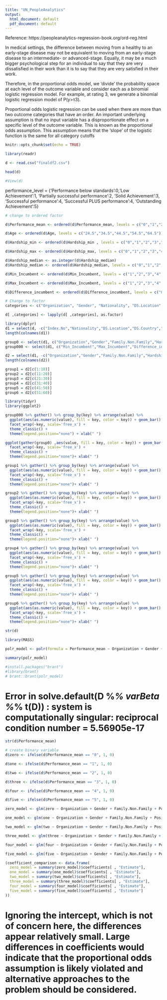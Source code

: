 ```yaml
---
title: "UN_PeopleAnalytics"
output:
  html_document: default
  pdf_document: default
---
```


<Proportional Odds Logistic Regression for Ordered Category Outcomes>
Reference: https://peopleanalytics-regression-book.org/ord-reg.html

In medical settings, the difference between moving from a healthy to an early-stage disease may not be equivalent to moving from an early-stage disease to an intermediate- or advanced-stage. Equally, it may be a much bigger psychological step for an individual to say that they are very dissatisfied in their work than it is to say that they are very satisfied in their work.

Therefore, in the proportional odds model, we ‘divide’ the probability space at each level of the outcome variable and consider each as a binomial logistic regression model. For example, at rating 3, we generate a binomial logistic regression model of 
P(y>τ3).

Proportional odds logistic regression can be used when there are more than two outcome categories that have an order. An important underlying assumption is that no input variable has a disproportionate effect on a specific level of the outcome variable. This is known as the proportional odds assumption. This assumption means that the ‘slope’ of the logistic function is the same for all category cutoffs

```r
knitr::opts_chunk$set(echo = TRUE)
```

```r
library(readr)
```
 
```r
d <- read.csv("finaldf2.csv")
```

```r
head(d)   
```

```r
#View(d)
```

performance_level = {'Performance below standards':0,'Low Achievement':1,
                     'Partially successful performance':2, 'Solid Achievement':3, 
                     'Successful performance':4, 'Successful PLUS performance':4,
                    'Outstanding Achievement':5}

```r
# change to ordered factor

d$Performance_mean <- ordered(d$Performance_mean, levels = c("0","1","2","3","4","5"))

d$Age <- ordered(d$Age, levels = c("24.5","34.5","44.5","54.5","64.5"))

d$Hardship_min <- ordered(d$Hardship_min , levels = c("0","1","2","3","4","5"))

d$Hardship_max <- ordered(d$Hardship_max, levels = c("0","1","2","3","4","5"))

d$Hardship_median <- as.integer(d$Hardship_median) 
d$Hardship_median <- ordered(d$Hardship_median, levels = c("0","1","2","3","4","5"))

d$Min_Incumbent <- ordered(d$Min_Incumbent, levels = c("1","2","3","4","5","6","7","8","9","10","11","12","13","14","15","16","17","18"))

d$Max_Incumbent <- ordered(d$Max_Incumbent, levels = c("1","2","3","4","5","6","7","8","9","10","11","12","13","14","15","16","17","18"))

d$Difference_incumbent <- ordered(d$Difference_incumbent, levels = c("0","1","2","3","4","5","6","7","8","9","10","11","12","13"))
```

```r
# Change to factor
categories <- c("Organization", "Gender", "Nationality", "DS.Location", "DS.Country", "Family.Non.Family")

d[ ,categories] <- lapply(d[ ,categories], as.factor)
```


```r
library(dplyr)
d1 = select(d, -c("Index.No","Nationality","DS.Location","DS.Country","Hire.Date")) 
length(colnames(d1))
```

```r
group0 <- select(d1, c("Organization","Gender","Family.Non.Family","Hardship_min","Hardship_median","Hardship_max","Performance_mean"))
group000 <- select(d1, c("Min_Incumbent","Max_Incumbent","Difference_incumbent"))
```

```r
d2 = select(d1, -c("Organization","Gender","Family.Non.Family","Hardship_min","Hardship_median","Hardship_max","Min_Incumbent","Max_Incumbent","Performance_mean","Difference_incumbent"))
length(colnames(d2))
```


```r
group1 = d2[c(1:10)]
group2 = d2[c(11:20)]
group3 = d2[c(21:30)]
group4 = d2[c(31:40)]
group5 = d2[c(41:50)]
group6 = d2[c(51:60)]
```


```r
library(tidyr)
library(ggplot2)
```

```r
group000 %>% gather() %>% group_by(key) %>% arrange(value) %>% 
  ggplot(aes(as.numeric(value), fill = key, color = key)) + geom_bar() + 
  facet_wrap(~key, scale='free_x') + 
  theme_classic() + 
  theme(legend.position="none") + xlab(" ")
```
```r
ggplot(gather(group0) ,aes(value, fill = key, color = key)) + geom_bar() + 
  facet_wrap(~key, scale='free_x') + 
  theme_classic() + 
  theme(legend.position="none")+ xlab(" ")
```


```r
group1 %>% gather() %>% group_by(key) %>% arrange(value) %>% 
  ggplot(aes(as.numeric(value), fill = key, color = key)) + geom_bar() + 
  facet_wrap(~key, scale='free_x') + 
  theme_classic() + 
  theme(legend.position="none")+ xlab(" ")
```
```r
group2 %>% gather() %>% group_by(key) %>% arrange(value) %>% 
  ggplot(aes(as.numeric(value), fill = key, color = key)) + geom_bar() + 
  facet_wrap(~key, scale='free_x') + 
  theme_classic() + 
  theme(legend.position="none")+ xlab(" ")

```
```r
group3 %>% gather() %>% group_by(key) %>% arrange(value) %>% 
  ggplot(aes(as.numeric(value), fill = key, color = key)) + geom_bar() + 
  facet_wrap(~key, scale='free_x') + 
  theme_classic() + 
  theme(legend.position="none")+ xlab(" ")

```
```r
group4 %>% gather() %>% group_by(key) %>% arrange(value) %>% 
  ggplot(aes(as.numeric(value), fill = key, color = key)) + geom_bar() + 
  facet_wrap(~key, scale='free_x') + 
  theme_classic() + 
  theme(legend.position="none")+ xlab(" ")

```
```r
group5 %>% gather() %>% group_by(key) %>% arrange(value) %>% 
  ggplot(aes(as.numeric(value), fill = key, color = key)) + geom_bar() + 
  facet_wrap(~key, scale='free_x') + 
  theme_classic() + 
  theme(legend.position="none")+ xlab(" ")

```
```r
group6 %>% gather() %>% group_by(key) %>% arrange(value) %>% 
  ggplot(aes(as.numeric(value), fill = key, color = key)) + geom_bar() + 
  facet_wrap(~key, scale='free_x') + 
  theme_classic() + 
  theme(legend.position="none")+ xlab(" ")

```


```r
str(d) 
```


```r
library(MASS)
```

```r
polr_model <- polr(formula = Performance_mean ~ Organization + Gender + Family.Non.Family + Position_Count + Years.of.Service + Age + Max_Incumbent + Hardship_max, data = d, Hess=TRUE)

summary(polr_model)
```

```r
#install.packages("brant")
#library(brant)
# brant::brant(polr_model)
```
# Error in solve.default(D %*% varBeta %*% t(D)) : system is computationally singular: reciprocal condition number = 5.56905e-17


```r
str(d$Performance_mean)
```

```r
# create binary variable 
d$zero <- ifelse(d$Performance_mean == "0", 1, 0)

d$one <- ifelse(d$Performance_mean == "1", 1, 0)

d$two <- ifelse(d$Performance_mean == "2", 1, 0)

d$three <- ifelse(d$Performance_mean == "3", 1, 0)

d$four <- ifelse(d$Performance_mean == "4", 1, 0)

d$five <- ifelse(d$Performance_mean == "5", 1, 0)

```


```r
zero_model <- glm(zero ~ Organization + Gender + Family.Non.Family + Position_Count + Years.of.Service + Age + Max_Incumbent + Hardship_max, data = d, family = "binomial")

one_model <- glm(one ~ Organization + Gender + Family.Non.Family + Position_Count + Years.of.Service + Age + Max_Incumbent + Hardship_max, data = d, family = "binomial")

two_model <- glm(two ~ Organization + Gender + Family.Non.Family + Position_Count + Years.of.Service + Age + Max_Incumbent + Hardship_max, data = d, family = "binomial")

three_model <- glm(three ~ Organization + Gender + Family.Non.Family + Position_Count + Years.of.Service + Age + Max_Incumbent + Hardship_max, data = d, family = "binomial")

four_model <- glm(four ~ Organization + Gender + Family.Non.Family + Position_Count + Years.of.Service + Age + Max_Incumbent + Hardship_max, data = d, family = "binomial")

five_model <- glm(five ~ Organization + Gender + Family.Non.Family + Position_Count + Years.of.Service + Age + Max_Incumbent + Hardship_max, data = d, family = "binomial")

```

```r
(coefficient_comparison <- data.frame(
  zero_model = summary(zero_model)$coefficients[ , "Estimate"],
  one_model = summary(one_model)$coefficients[ , "Estimate"],
  two_model = summary(two_model)$coefficients[ , "Estimate"],
  three_model = summary(three_model)$coefficients[ , "Estimate"],
  four_model = summary(four_model)$coefficients[ , "Estimate"],
  five_model = summary(five_model)$coefficients[ , "Estimate"]
))
```

# Ignoring the intercept, which is not of concern here, the differences appear relatively small. Large differences in coefficients would indicate that the proportional odds assumption is likely violated and alternative approaches to the problem should be considered.


```r

```

```r

```










